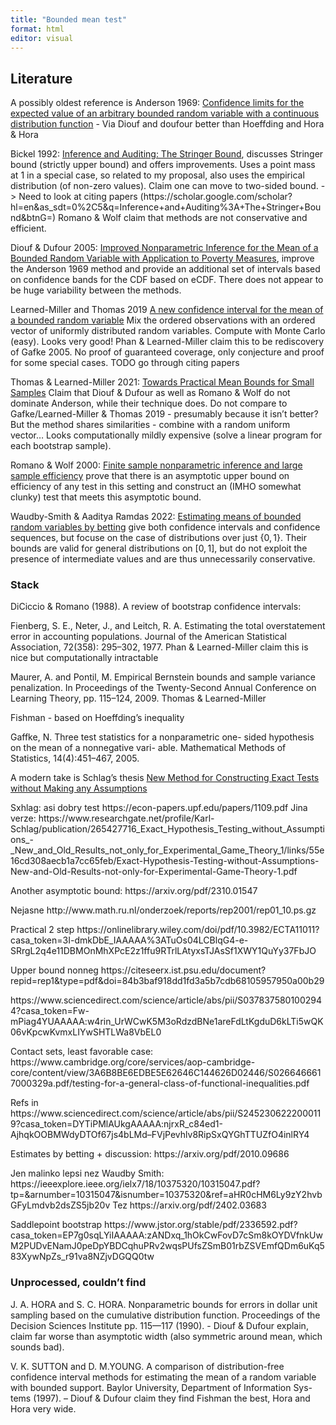 ```yaml
---
title: "Bounded mean test"
format: html
editor: visual
---
```


## Literature


A possibly oldest reference is Anderson 1969: [Confidence limits for the expected value of an arbitrary bounded random variable with a continuous distribution function](https://purl.stanford.edu/xc975jg9300)
   - Via Diouf and doufour better than Hoeffding and Hora & Hora

Bickel 1992: [Inference and Auditing: The Stringer Bound](https://doi.org/10.2307/1403650
), discusses Stringer bound (strictly upper bound) and offers improvements.
Uses a point mass at 1 in a special case, so related to my proposal, also uses the empirical distribution (of non-zero values). Claim one can move to two-sided bound. -> Need to look at citing papers (https://scholar.google.com/scholar?hl=en&as_sdt=0%2C5&q=Inference+and+Auditing%3A+The+Stringer+Bound&btnG=)
Romano & Wolf claim that methods are not conservative and efficient.


Diouf & Dufour 2005: [Improved Nonparametric Inference for the Mean of a Bounded Random Variable with Application to Poverty Measures](http://web.hec.ca/scse/articles/Diouf.pdf), improve the Anderson 1969 method and provide an additional set of intervals based on confidence bands for the CDF based on eCDF. There does not appear to be huge variability between the methods.

Learned-Miller and Thomas 2019 [A new confidence
interval for the mean of a bounded random variable](https://arxiv.org/pdf/1905.06208)
Mix the ordered observations with an ordered vector of uniformly distributed random variables. Compute with Monte Carlo (easy). Looks very good!
Phan & Learned-Miller claim this to be rediscovery of Gafke 2005.
No proof of guaranteed coverage, only conjecture and proof for some special cases.
TODO go through citing papers

Thomas & Learned-Miller 2021: [Towards Practical Mean Bounds for Small Samples](http://proceedings.mlr.press/v139/phan21a/phan21a.pdf)
Claim that Diouf & Dufour as well as Romano & Wolf do not dominate Anderson, while their technique does.
Do not compare to Gafke/Learned-Miller & Thomas 2019 - presumably because it isn't better? But the method shares similarities - combine with a random uniform vector...
Looks computationally mildly expensive (solve a linear program for each bootstrap sample).

Romano & Wolf 2000: [Finite sample nonparametric inference and large sample efficiency](https://doi.org/10.1214/aos/1015951997) prove that there is an asymptotic upper bound on efficiency of any test in this setting and construct an (IMHO somewhat clunky) test that meets this asymptotic bound.


Waudby-Smith & Aaditya Ramdas 2022: [Estimating means of bounded random variables by betting](https://arxiv.org/pdf/2010.09686) give both confidence intervals and confidence sequences, but focuse on the case of distributions over just $\{0,1\}$. Their bounds are valid for general distributions on $[0,1]$, but do not exploit the presence of intermediate values and are thus unnecessarily conservative.

### Stack



DiCiccio & Romano (1988). A review of bootstrap confidence intervals: 


Fienberg, S. E., Neter, J., and Leitch, R. A. Estimating
the total overstatement error in accounting populations.
Journal of the American Statistical Association, 72(358):
295–302, 1977.
  Phan & Learned-Miller claim this is nice but computationally intractable

Maurer, A. and Pontil, M. Empirical Bernstein bounds
and sample variance penalization. In Proceedings of the
Twenty-Second Annual Conference on Learning Theory,
pp. 115–124, 2009.
Thomas & Learned-Miller 

Fishman - based on Hoeffding's inequality



Gaffke, N. Three test statistics for a nonparametric one-
sided hypothesis on the mean of a nonnegative vari-
able. Mathematical Methods of Statistics, 14(4):451–467,
2005.

A modern take is Schlag's thesis [New Method for Constructing Exact Tests
without Making any Assumptions](https://econ-papers.upf.edu/papers/1109.pdf)



Sxhlag: asi dobry test https://econ-papers.upf.edu/papers/1109.pdf
Jina verze: 
https://www.researchgate.net/profile/Karl-Schlag/publication/265427716_Exact_Hypothesis_Testing_without_Assumptions_-_New_and_Old_Results_not_only_for_Experimental_Game_Theory_1/links/55e16cd308aecb1a7cc65feb/Exact-Hypothesis-Testing-without-Assumptions-New-and-Old-Results-not-only-for-Experimental-Game-Theory-1.pdf


Another asymptotic bound: https://arxiv.org/pdf/2310.01547


Nejasne 
http://www.math.ru.nl/onderzoek/reports/rep2001/rep01_10.ps.gz

Practical 2 step https://onlinelibrary.wiley.com/doi/pdf/10.3982/ECTA11011?casa_token=3I-dmkDbE_IAAAAA%3ATuOs04LCBlqG4-e-SRrgL2q4e11DBMOnMhXPcE2z1ffu9RTrlLAtyxsTJAsSf1XWY1QuYy37FbJO

Upper bound nonneg https://citeseerx.ist.psu.edu/document?repid=rep1&type=pdf&doi=84b3baf918dd1fd3a5b7cdb68105957950a00b29

https://www.sciencedirect.com/science/article/abs/pii/S0378375801002944?casa_token=Fw-mPiag4YUAAAAA:w4rin_UrWCwK5M3oRdzdBNe1areFdLtKgduD6kLTi5wQK06vKpcwKvmxLIYwSHTLWa8VbEL0



Contact sets, least favorable case: https://www.cambridge.org/core/services/aop-cambridge-core/content/view/3A6B8BE6EDBE5E62646C144626D02446/S0266466617000329a.pdf/testing-for-a-general-class-of-functional-inequalities.pdf

Refs in 
https://www.sciencedirect.com/science/article/abs/pii/S2452306222000119?casa_token=DYTiPMlAUkgAAAAA:njrxR_c84ed1-AjhqkOOBMWdyDTOf67js4bLMd--FVjPevhlv8RipSxQYGhTTUZfO4inlRY4

Estimates by betting + discussion: https://arxiv.org/pdf/2010.09686

Jen malinko lepsi nez Waudby Smith: https://ieeexplore.ieee.org/ielx7/18/10375320/10315047.pdf?tp=&arnumber=10315047&isnumber=10375320&ref=aHR0cHM6Ly9zY2hvbGFyLmdvb2dsZS5jb20v
Tez https://arxiv.org/pdf/2402.03683

Saddlepoint bootstrap https://www.jstor.org/stable/pdf/2336592.pdf?casa_token=EP7g0sqLYiIAAAAA:zANDxq_1hOkCwFovD7cSm8kOYDVfnkUwM2PUDvENamJ0peDpYBDCqhuPRv2wqsPUfsZSmB01rbZSVEmfQDm6uKq583XywNpZs_r91va8NZjvDGQQ0tw

### Unprocessed, couldn't find
J. A. HORA and S. C. HORA. Nonparametric bounds for errors in dollar
unit sampling based on the cumulative distribution function. Proceedings
of the Decision Sciences Institute pp. 115—117 (1990).
- Diouf & Dufour explain, claim far worse than asymptotic width (also symmetric around mean, which sounds bad).

V. K. SUTTON and D. M.YOUNG. A comparison of distribution-free
confidence interval methods for estimating the mean of a random variable
with bounded support. Baylor University, Department of Information Sys-
tems (1997).
-- Diouf & Dufour claim they find Fishman the best, Hora and Hora very wide.
